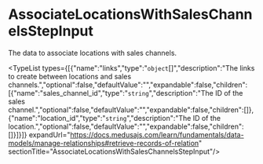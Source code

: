 
# AssociateLocationsWithSalesChannelsStepInput

The data to associate locations with sales channels.

<TypeList types={[{"name":"links","type":"`object`[]","description":"The links to create between locations and sales channels.","optional":false,"defaultValue":"","expandable":false,"children":[{"name":"sales_channel_id","type":"`string`","description":"The ID of the sales channel.","optional":false,"defaultValue":"","expandable":false,"children":[]},{"name":"location_id","type":"`string`","description":"The ID of the location.","optional":false,"defaultValue":"","expandable":false,"children":[]}]}]} expandUrl="https://docs.medusajs.com/learn/fundamentals/data-models/manage-relationships#retrieve-records-of-relation" sectionTitle="AssociateLocationsWithSalesChannelsStepInput"/>
